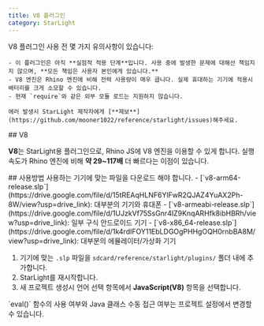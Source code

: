 ```yaml
---
title: V8 플러그인
category: StarLight
---
```


<Section>
  <Noti type="danger">
    V8 플러그인 사용 전 몇 가지 유의사항이 있습니다:

    - 이 플러그인은 아직 **실험적 적용 단계**입니다. 사용 중에 발생한 문제에 대해선 책임지지 않으며, **모든 책임은 사용자 본인에게 있습니다.**
    - V8 엔진은 Rhino 엔진에 비해 전력 사용량이 매우 큽니다. 실제 휴대하는 기기에 적용시 배터리를 크게 소모할 수 있습니다.
    - 현재 `require`와 같은 외부 모듈 로드는 지원하지 않습니다.

    에러 발생시 StarLight 제작자에게 [**제보**](https://github.com/mooner1022/reference/starlight/issues)해주세요.
  </Noti>
</Section>
<Section>
  ## V8

  **V8**는 StarLight용 플러그인으로, Rhino JS에 V8 엔진을 이용할 수 있게 합니다.
  실행 속도가 Rhino 엔진에 비해 **약 29~117배** 더 빠르다는 이점이 있습니다.
</Section>
<Section>
  ## 사용방법

  <Noti type="warning">
    사용하는 기기에 맞는 파일을 다운로드 해야 합니다.
    - [`v8-arm64-release.slp`](https://drive.google.com/file/d/15tREAqHLNF6YlFwR2QJAZ4YuAX2Ph-8W/view?usp=drive_link):
    대부분의 기기와 휴대폰
    - [`v8-armeabi-release.slp`](https://drive.google.com/file/d/1UJzkVf75SsGnr4IZ9KnqARHfk8ibHBRh/view?usp=drive_link):
    일부 구식 안드로이드 기기
    - [`v8-x86_64-release.slp`](https://drive.google.com/file/d/1k4rdIFOY11EbLDGOgPHHgOQH0rnbBA8M/view?usp=drive_link):
    대부분의 에뮬레이터/가상화 기기
  </Noti>

  1. 기기에 맞는 `.slp` 파일을 `sdcard/reference/starlight/plugins/` 폴더 내에 추가합니다.
  2. StarLight를 재시작합니다.
  3. 새 프로젝트 생성시 언어 선택 항목에서 **JavaScript(V8)** 항목을 선택합니다.

  <Noti type="info">
    `eval()` 함수의 사용 여부와 Java 클래스 수동 접근 여부는 프로젝트 설정에서 변경할 수 있습니다.
  </Noti>
</Section>